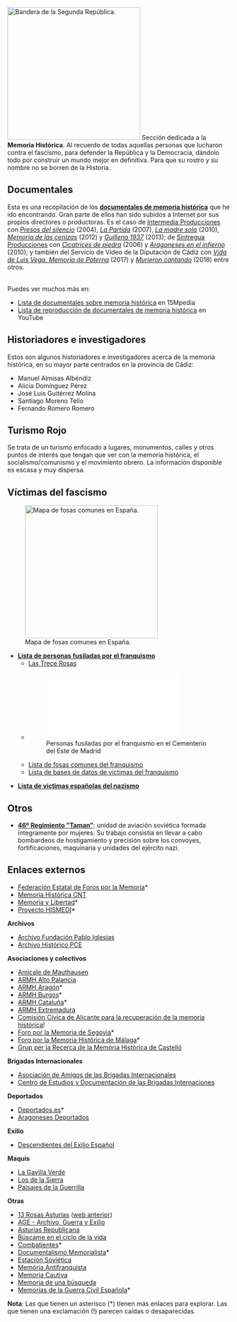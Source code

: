 {{header|1=Memoria Histórica}}
[[File:bandera-segunda-republica.png|thumb|right|300px|Bandera de la Segunda República.]]
Sección dedicada a la '''Memoria Histórica'''. Al recuerdo de todas aquellas personas que lucharon contra el fascismo, para defender la República y la Democracia, dándolo todo por construir un mundo mejor en definitiva. Para que su rostro y su nombre no se borren de la Historia.

== Documentales ==
{{ap|1=documentales-memoria-historica|2=Documentales de Memoria Histórica}}

Esta es una recopilación de los '''[[documentales-memoria-historica|documentales de memoria histórica]]''' que he ido encontrando. Gran parte de ellos han sido subidos a Internet por sus propios directores o productoras. Es el caso de [https://www.youtube.com/channel/UCNhhniYA44lxrGcFl3sx6sQ Intermedia Producciones] con ''[https://www.youtube.com/watch?v=CIECDYKv9Iw Presos del silencio]'' (2004), ''[https://www.youtube.com/watch?v=qmeUudS1ixE La Partida]'' (2007), ''[https://www.youtube.com/watch?v=ZDLTLZd1Wbc La madre sola]'' (2010), ''[https://www.youtube.com/watch?v=ej2D-A4NQ0g Memoria de las cenizas]'' (2012) y ''[https://www.youtube.com/watch?v=gUxoDokgxtw Guillena 1937]'' (2013); de [https://www.youtube.com/channel/UCd2LlOu-Npq-Srkf1bFB_rw Sintregua Producciones] con ''[https://www.youtube.com/watch?v=qLPhw5qvZHM Cicatrices de piedra]'' (2006) y ''[https://www.youtube.com/watch?v=U6aUn8I9giM Aragoneses en el infierno]'' (2010); y también del Servicio de Vídeo de la Diputación de Cádiz con ''[https://www.youtube.com/watch?v=uDsINGdOAqs Vida de Luis Vega. Memoria de Paterna]'' (2017) y ''[https://www.youtube.com/watch?v=7PBGG5ZGdoQ Murieron cantando]'' (2018) entre otros.

<center>
<table width=99% style="text-align: center;">
<tr>
{{tabla-videos-celda|width=33%|imagen=memoria-de-las-cenizas.jpg|tamaño=300px|título=Memoria de las cenizas|enlace=https://youtu.be/ej2D-A4NQ0g}}
{{tabla-videos-celda|width=33%|imagen=vida-luis-vega.jpg|tamaño=300px|título=Vida de Luis Vega. Memoria de Paterna|enlace=https://youtu.be/uDsINGdOAqs}}
{{tabla-videos-celda|width=33%|imagen=guillena-1937.jpg|tamaño=300px|título=Guillena 1937|enlace=https://youtu.be/gUxoDokgxtw}}
</tr>
</table>
</center>

Puedes ver muchos más en:

* [https://15mpedia.org/wiki/Lista_de_documentales_sobre_memoria_hist%C3%B3rica Lista de documentales sobre memoria histórica] en 15Mpedia
* [https://www.youtube.com/playlist?list=PLSNLaAwR6E8yZGlfPZazdyKICA1py7onL Lista de reproducción de documentales de memoria histórica] en YouTube

== Historiadores e investigadores ==

Estos son algunos historiadores e investigadores acerca de la memoria histórica, en su mayor parte centrados en la provincia de Cádiz:

* Manuel Almisas Albéndiz
* Alicia Domínguez Pérez
* José Luis Guitérrez Molina
* Santiago Moreno Tello
* Fernando Romero Romero

== Turismo Rojo ==
{{ap|1={{:rootpath}}/viajes/turismo-rojo|2=Turismo Rojo}}

Se trata de un turismo enfocado a lugares, monumentos, calles y otros puntos de interés que tengan que ver con la memoria histórica, el socialismo/comunismo y el movimiento obrero. La información disponible es escasa y muy dispersa.

== Víctimas del fascismo ==

[[File:mapa-de-fosas.jpg|thumb|right|300px|link=http://mapadefosas.mjusticia.es/exovi_externo/CargarMapaFosas.htm|Mapa de fosas comunes en España.]]

* '''[https://15mpedia.org/wiki/Lista_de_personas_fusiladas_por_el_franquismo Lista de personas fusiladas por el franquismo]'''
** [[Las Trece Rosas]]
** [[File:fusilados-cementerio-este-iu-2007.pdf|Personas fusiladas por el franquismo en el Cementerio del Este de Madrid]]
** [https://15mpedia.org/wiki/Lista_de_fosas Lista de fosas comunes del franquismo]
** [https://15mpedia.org/wiki/Lista_de_bases_de_datos_de_v%C3%ADctimas_del_franquismo Lista de bases de datos de víctimas del franquismo]

* '''[https://15mpedia.org/wiki/Lista_de_v%C3%ADctimas_espa%C3%B1olas_del_nazismo Lista de víctimas españolas del nazismo]'''

{{clear}}

== Otros ==

* '''[[46 Regimiento Taman|46º Regimiento "Taman"]]''': unidad de aviación soviética formada íntegramente por mujeres. Su trabajo consistía en llevar a cabo bombardeos de hostigamiento y precisión sobre los convoyes, fortificaciones, maquinaria y unidades del ejército nazi.

== Enlaces externos ==

{{div col 2}}

* [http://www.foroporlamemoria.info Federación Estatal de Foros por la Memoria]*
* [http://memoriahistorica.cnt.es Memoria Histórica CNT]
* [http://www.memoriaylibertad.org Memoria y Libertad]*
* [http://evi.linhd.uned.es/projects/hismedi/om/inicio Proyecto HISMEDI]*

'''Archivos'''

* [http://www.fpabloiglesias.es/archivo-y-biblioteca Archivo Fundación Pablo Iglesias]
* [http://archivohistoricopce.org Archivo Histórico PCE]

'''Asociaciones y colectivos'''

* [http://campmauthausen.org Amicale de Mauthausen]
* [http://mural.uv.es/anmote/ ARMH Alto Palancia]
* [https://www.armharagon.com ARMH Aragón]*
* [http://www.rmhburgos.org ARMH Burgos]*
* [http://www.memoriacatalunya.org ARMH Cataluña]*
* [http://armhex.blogspot.com ARMH Extremadura]
* [http://www.memoriadealicante.org Comisión Cívica de Alicante para la recuperación de la memoria histórica]!
* [http://foromemoriasegovia.blogspot.com Foro por la Memoria de Segovia]*
* [http://www.memoriahistoricamalaga.org Foro por la Memoria Histórica de Málaga]*
* [http://www.memoriacastello.cat Grup per la Recerca de la Memòria Històrica de Castelló]

'''Brigadas Internacionales'''

* [http://www.brigadasinternacionales.org Asociación de Amigos de las Brigadas Internacionales]
* [http://www.brigadasinternacionales.uclm.es Centro de Estudios y Documentación de las Brigadas Internaciones]

'''Deportados'''

* [http://deportados.es Deportados.es]*
* [http://aragonesesdeportados.org Aragoneses Deportados]

'''Exilio'''

* [http://descendientesexilio.com Descendientes del Exilio Español]

'''Maquis'''

* [http://www.lagavillaverde.org La Gavilla Verde]
* [http://losdelasierra.info Los de la Sierra]
* [http://paisajesdelaguerrilla.blogspot.com Paisajes de la Guerrilla]

'''Otras'''

* [https://13rosas.wordpress.com 13 Rosas Asturias] ([https://asociaciontrecerosas.blogspot.com web anterior])
* [https://age-derechos.blogspot.com AGE - Archivo, Guerra y Exilio]
* [http://www.asturiasrepublicana.com Asturias Republicana]
* [http://www.buscameenelciclodelavida.com Búscame en el ciclo de la vida]
* [http://www.combatientes.es Combatientes]*
* [https://documentalismomemorialistayrepublicano.wordpress.com Documentalismo Memorialista]*
* [https://exilioenrusia.blogspot.com Estación Soviética]
* [http://www.memoria-antifranquista.com Memòria Antifranquista]
* [http://memoriacautiva.blogspot.com Memoria Cautiva]
* [http://memoriadebusqueda.blogspot.com Memoria de una búsqueda]
* [http://memoriasdelaguerracivil.blogspot.com Memorias de la Guerra Civil Española]*

{{div col end}}

'''Nota''': Las que tienen un asterisco (*) tienen más enlaces para explorar. Las que tienen una exclamación (!) parecen caídas o desaparecidas.

{{historia}}
{{footer}}
